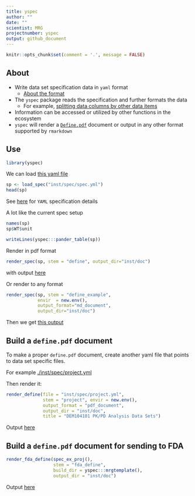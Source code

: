 ```yaml
---
title: yspec
author: ""
date: ""
scientist: MRG
projectnumber: yspec
output: github_document
---
```



```r
knitr::opts_chunk$set(comment = '.', message = FALSE)
```


## About

- Write data set specification data in `yaml` format
    - [About the format](./inst/doc/reference.md)
- The `yspec` package reads the specification and 
further formats the data
    - For example, [splitting data columns by other data items](./inst/doc/reference.md#split-data-column)
- Information can be accessed or utilized by other functions
in the ecosystem
- `yspec` will render a [`Define.pdf`](./inst/doc/define.pdf) document or output
in any other format supported by `rmarkdown`

## Use
```r
library(yspec)
```

We can load [this yaml file](inst/spec/spec.yml)

```r
sp <- load_spec("inst/spec/spec.yml")
head(sp)
```

See [here](./inst/doc/reference.md) for `YAML` specification details


A lot like the current spec setup
```r
names(sp)
sp$WT$unit
```

```r
writeLines(yspec:::pander_table(sp))
```



Render in pdf format
```r
render_spec(sp, stem = "define", output_dir="inst/doc")
```

with output [here](./inst/doc/define.pdf)


Or render to any format
```r
render_spec(sp, stem = "define_example", 
            envir  = new.env(),
            output_format="md_document",
            output_dir="inst/doc")
```

Then we get [this output](./inst/doc/define_example.md)



## Build a `define.pdf` document

To make a proper `define.pdf` document, create another 
yaml file that points to data set specific files. 

For example [./inst/spec/project.yml](./inst/spec/project.yml)

Then render it:

```r
render_define(file = "inst/spec/project.yml", 
              stem = "project", envir = new.env(),
              output_format = "pdf_document",
              output_dir = "inst/doc",
              title = "DEM104101 PK/PD Analysis Data Sets")
```

Output [here](./inst/doc/project.pdf)

## Build a `define.pdf` document for sending to FDA
```r
render_fda_define(spec_ex_proj(), 
                  stem = "fda_define",
                  build_dir = yspec:::mrgtemplate(),
                  output_dir = "inst/doc")
```

Output [here](./inst/doc/fda_define.pdf)






